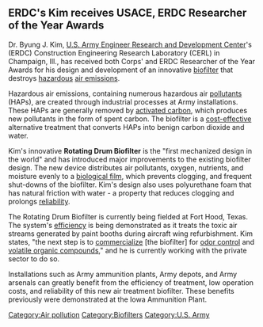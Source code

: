 ==ERDC's Kim receives USACE, ERDC Researcher of the Year Awards==

Dr. Byung J. Kim, [http://www.erdc.usace.army.mil U.S. Army Engineer Research and Development Center]'s (ERDC) Construction Engineering Research Laboratory (CERL) in Champaign, Ill., has received both Corps' and ERDC Researcher of the Year Awards for his design and development of an innovative [[biofilter]] that destroys [[hazardous]] [[air emissions]].

Hazardous air emissions, containing numerous hazardous air [[pollutants]] (HAPs), are created through industrial processes at Army installations. These HAPs are generally removed by [[activated carbon]], which produces new pollutants in the form of spent carbon. The biofilter is a [[cost-effective]] alternative treatment that converts HAPs into benign carbon dioxide and water.

Kim's innovative '''Rotating Drum Biofilter''' is the "first mechanized design in the world" and has introduced major improvements to the existing biofilter design. The new device distributes air pollutants, oxygen, nutrients, and moisture evenly to a [[biological film]], which prevents clogging, and frequent shut-downs of the biofilter. Kim's design also uses polyurethane foam that has natural friction with water - a property that reduces clogging and prolongs [[reliability]].

The Rotating Drum Biofilter is currently being fielded at Fort Hood, Texas. The system's [[efficiency]] is being demonstrated as it treats the toxic air streams generated by paint booths during aircraft wing refurbishment. Kim states, "the next step is to [[commercialize]] [the biofilter] for [[odor control]] and [[volatile organic compounds]]," and he is currently working with the private sector to do so.

Installations such as Army ammunition plants, Army depots, and Army arsenals can greatly benefit from the efficiency of treatment, low operation costs, and reliability of this new air treatment biofilter. These benefits previously were demonstrated at the Iowa Ammunition Plant.

{{attrib pd |[http://www.erdc.usace.army.mil/pls/erdcpub/www_org_info.show_page?f_id=454842&f_parent=55173 ERDC's Kim receives USACE, ERDC Researcher of the Year Awards] - Archived News Releases|http://www.appropedia.org/US_federal_government_websites_and_public_domain}}

[[Category:Air pollution]]
[[Category:Biofilters]]
[[Category:U.S. Army]]